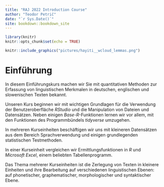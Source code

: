 ```yaml
--- 
title: "RAJ 2022 Introduction Course"
author: "Teodor Petrič"
date: "`r Sys.Date()`"
site: bookdown::bookdown_site
---
```


```r
library(knitr)
knitr::opts_chunk$set(echo = TRUE)
```

```r
knitr::include_graphics("pictures/hayiti__wcloud_lemmas.png")
```

# Einführung

In diesem Einführungskurs machen wir Sie mit quantitativen Methoden zur Erfassung von linguistischen Merkmalen in deutschen, englischen und slowenischen Texten bekannt.

Unseren Kurs beginnen wir mit wichtigen Grundlagen für die Verwendung der Benutzeroberfläche *RStudio* und die Manipulation von Dateien und Datensätzen. Neben einigen *Base-R*-Funktionen lernen wir vor allem, mit den Funktionen des Programmbündels *tidyverse* umzugehen.

In mehreren Kurseinheiten beschäftigen wir uns mit kleineren Datensätzen aus dem Bereich Sprachverwendung und einigen grundlegenden statistischen Testmethoden.

In einer Kurseinheit vergleichen wir Ermittlungsfunktionen in *R* und *Microsoft Excel*, einem beliebten Tabellenprogramm.

Das Thema mehrerer Kurseinheiten ist die Zerlegung von Texten in kleinere Einheiten und ihre Bearbeitung auf verschiedenen linguistischen Ebenen: auf phonetischer, graphematischer, morphologischer und syntaktischer Ebene.

